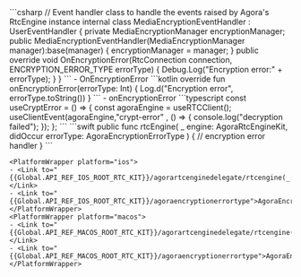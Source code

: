<PlatformWrapper platform="unity">
    ```csharp
    // Event handler class to handle the events raised by Agora's RtcEngine instance
    internal class MediaEncryptionEventHandler : UserEventHandler
    {
        private MediaEncryptionManager encryptionManager;
        public MediaEncryptionEventHandler(MediaEncryptionManager manager):base(manager)
        {
            encryptionManager = manager;
        }
        public override void OnEncryptionError(RtcConnection connection, ENCRYPTION_ERROR_TYPE errorType)
        {
            Debug.Log("Encryption error:" + errorType);
        }
    }
    ```
    - <Link target="_blank" to="{{global.API_REF_UNITY_ROOT}}/class_irtcengineeventhandler.html#callback_irtcengineeventhandler_onencryptionerror">OnEncryptionError</Link>
    
</PlatformWrapper>
<PlatformWrapper platform="android">
    ```kotlin
    override fun onEncryptionError(errorType: Int) {
        Log.d("Encryption error", errorType.toString())
    }
    ```
    - <Link to="{{Global.API_REF_ANDROID_ROOT}}/class_irtcengineeventhandler.html#callback_irtcengineeventhandler_onencryptionerror">onEncryptionError</Link>
</PlatformWrapper>
<PlatformWrapper platform="react-js">
    ```typescript
    const useCryptError = () => {
        const agoraEngine = useRTCClient();
        useClientEvent(agoraEngine,"crypt-error" , () => {
            console.log("decryption failed");
        });
    };
    ```
</PlatformWrapper>
<PlatformWrapper platform={["ios","macos"]}>
    ```swift
    public func rtcEngine(
        _ engine: AgoraRtcEngineKit,
        didOccur errorType: AgoraEncryptionErrorType
    ) {
        // encryption error handler
    }
    ```

    <PlatformWrapper platform="ios">
    - <Link to="{{Global.API_REF_IOS_ROOT_RTC_KIT}}/agorartcenginedelegate/rtcengine(_:didoccur:)">rtcEngine(_:didOccur:)</Link>
    - <Link to="{{Global.API_REF_IOS_ROOT_RTC_KIT}}/agoraencryptionerrortype">AgoraEncryptionErrorType</Link>
    </PlatformWrapper>
    <PlatformWrapper platform="macos">
    - <Link to="{{Global.API_REF_MACOS_ROOT_RTC_KIT}}/agorartcenginedelegate/rtcengine(_:didoccur:)">rtcEngine(_:didOccur:)</Link>
    - <Link to="{{Global.API_REF_MACOS_ROOT_RTC_KIT}}/agoraencryptionerrortype">AgoraEncryptionErrorType</Link>
    </PlatformWrapper>
</PlatformWrapper>